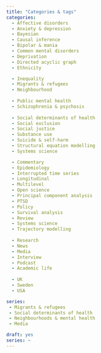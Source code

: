 ```yaml
---
title: "Categories & tags"
categories:
  - Affective disorders
  - Anxiety & depression
  - Bayesian
  - Causal inference
  - Bipolar & mania
  - Common mental disorders
  - Deprivation
  - Directed acyclic graph
  - Ethnicity

  - Inequality
  - Migrants & refugees
  - Neighbourhood
  
  - Public mental health
  - Schizophrenia & psychosis
  
  - Social determinants of health
  - Social exclusion
  - Social justice
  - Substance use
  - Suicide & self-harm
  - Structural equation modelling
  - Systems science

  - Commentary
  - Epidemiology
  - Interrupted time series
  - Longitudinal
  - Multilevel
  - Open science
  - Principal component analysis
  - PTSD
  - Policy
  - Survival analysis
  - Review
  - Systems science
  - Trajectory modelling
  
  - Research
  - News
  - Media 
  - Interview
  - Podcast
  - Academic life
  
  - UK
  - Sweden
  - USA

series:
 - Migrants & refugees
 - Social determinants of health
 - Neighbourhoods & mental health
 - Media

draft: yes
series: ~
---
```



